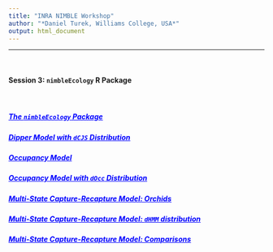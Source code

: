 ```yaml
---
title: "INRA NIMBLE Workshop"
author: "*Daniel Turek, Williams College, USA*"
output: html_document
---
```


---


\   

#### Session 3: `nimbleEcology` R Package

\   

##### <a href="https://danielturek.github.io/nimble-inra-2019/nimble_ecology" target="_blank" style="color: blue">The `nimbleEcology` Package</a>

##### <a href="https://danielturek.github.io/nimble-inra-2019/dcjs_dipper" target="_blank" style="color: blue">Dipper Model with `dCJS` Distribution</a>

##### <a href="https://danielturek.github.io/nimble-inra-2019/occupancy_model" target="_blank" style="color: blue">Occupancy Model</a>

##### <a href="https://danielturek.github.io/nimble-inra-2019/occupancy_model_docc" target="_blank" style="color: blue">Occupancy Model with `dOcc` Distribution</a>

##### <a href="https://danielturek.github.io/nimble-inra-2019/orchid_model" target="_blank" style="color: blue">Multi-State Capture-Recapture Model: Orchids</a>

##### <a href="https://danielturek.github.io/nimble-inra-2019/orchid_model_dhmm" target="_blank" style="color: blue">Multi-State Capture-Recapture Model: `dHMM` distribution</a>

##### <a href="https://danielturek.github.io/nimble-inra-2019/orchid_comparison" target="_blank" style="color: blue">Multi-State Capture-Recapture Model: Comparisons</a>





\  

\  

\  

\  

\  

\  

\  

\  

\  








